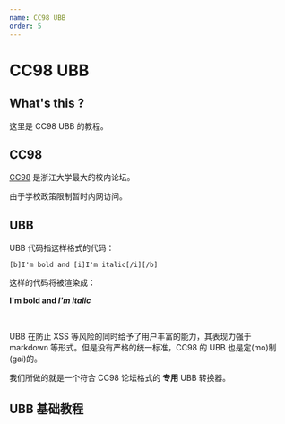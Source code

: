 ```yaml
---
name: CC98 UBB
order: 5
---
```


# CC98 UBB

## What's this ?

这里是 CC98 UBB 的教程。


## CC98

[CC98](https://www.cc98.org) 是浙江大学最大的校内论坛。

由于学校政策限制暂时内网访问。


## UBB

UBB 代码指这样格式的代码：

```
[b]I'm bold and [i]I'm italic[/i][/b]
```

这样的代码将被渲染成：

**I'm bold and _I'm italic_**

<br />

UBB 在防止 XSS 等风险的同时给予了用户丰富的能力，其表现力强于 markdown 等形式。但是没有严格的统一标准，CC98 的 UBB 也是定(mo)制(gai)的。

我们所做的就是一个符合 CC98 论坛格式的 **专用** UBB 转换器。


## UBB 基础教程
